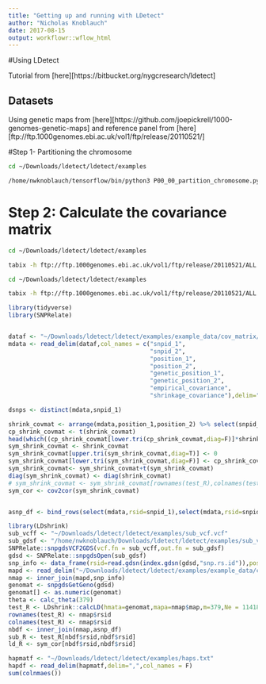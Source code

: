 ```yaml
---
title: "Getting up and running with LDetect"
author: "Nicholas Knoblauch"
date: 2017-08-15
output: workflowr::wflow_html
---
```





#Using LDetect

Tutorial from [here][https://bitbucket.org/nygcresearch/ldetect]

## Datasets

Using genetic maps from [here][https://github.com/joepickrell/1000-genomes-genetic-maps] and reference panel from [here][ftp://ftp.1000genomes.ebi.ac.uk/vol1/ftp/release/20110521/]


#Step 1- Partitioning the chromosome 
```bash
cd ~/Downloads/ldetect/ldetect/examples

/home/nwknoblauch/tensorflow/bin/python3 P00_00_partition_chromosome.py example_data/chr2.interpolated_genetic_map.gz 379 example_data/cov_matrix/scripts/chr2_partitions_ex
```

# Step 2: Calculate the covariance matrix

```bash

cd ~/Downloads/ldetect/ldetect/examples

tabix -h ftp://ftp.1000genomes.ebi.ac.uk/vol1/ftp/release/20110521/ALL.chr2.phase1_release_v3.20101123.snps_indels_svs.genotypes.vcf.gz 2:39967768-40067768 | /home/nwknoblauch/tensorflow/bin/python3 P00_01_calc_covariance.py 

```


```bash

cd ~/Downloads/ldetect/ldetect/examples

tabix -h ftp://ftp.1000genomes.ebi.ac.uk/vol1/ftp/release/20110521/ALL.chr2.phase1_release_v3.20101123.snps_indels_svs.genotypes.vcf.gz 2:39967768-40067768 | /home/nwknoblauch/tensorflow/bin/python3 P00_01_calc_covariance.py example_data/chr2.interpolated_genetic_map.gz example_data/eurinds.txt 11418 1e-7 example_data/cov_matrix/chr2/chr2.39967768.40067768.gz

```



```r
library(tidyverse)
library(SNPRelate)


dataf <- "~/Downloads/ldetect/ldetect/examples/example_data/cov_matrix/chr2/chr2.39967768.40067768.gz"
mdata <- read_delim(dataf,col_names = c("snpid_1",
                                        "snpid_2",
                                        "position_1",
                                        "position_2",
                                        "genetic_position_1",
                                        "genetic_position_2",
                                        "empirical_covariance",
                                        "shrinkage_covariance"),delim=" ")

dsnps <- distinct(mdata,snpid_1)

shrink_covmat <- arrange(mdata,position_1,position_2) %>% select(snpid_1,snpid_2,shrinkage_covariance) %>% acast(snpid_1~snpid_2,fill=0)
cp_shrink_covmat <- t(shrink_covmat)
head(which((cp_shrink_covmat[lower.tri(cp_shrink_covmat,diag=F)]*shrink_covmat[lower.tri(shrink_covmat,diag=F)])!=0))
sym_shrink_covmat <- shrink_covmat
sym_shrink_covmat[upper.tri(sym_shrink_covmat,diag=T)] <- 0
sym_shrink_covmat[lower.tri(sym_shrink_covmat,diag=F)] <- cp_shrink_covmat[lower.tri(cp_shrink_covmat,diag=F)]+shrink_covmat[upper.tri(shrink_covmat,diag=F)]
sym_shrink_covmat<- sym_shrink_covmat+t(sym_shrink_covmat)
diag(sym_shrink_covmat) <- diag(shrink_covmat)
# sym_shrink_covmat <- sym_shrink_covmat[rownames(test_R),colnames(test_R)]
sym_cor <- cov2cor(sym_shrink_covmat)


asnp_df <- bind_rows(select(mdata,rsid=snpid_1),select(mdata,rsid=snpid_2)) %>% distinct

library(LDshrink)
sub_vcff <- "~/Downloads/ldetect/ldetect/examples/sub_vcf.vcf"
sub_gdsf <- "/home/nwknoblauch/Downloads/ldetect/ldetect/examples/sub_vcf.gds"
SNPRelate::snpgdsVCF2GDS(vcf.fn = sub_vcff,out.fn = sub_gdsf)
gdsd <- SNPRelate::snpgdsOpen(sub_gdsf)
snp_info <- data_frame(rsid=read.gdsn(index.gdsn(gdsd,"snp.rs.id")),pos=read.gdsn(index.gdsn(gdsd,"snp.position"))) %>% mutate(snpid=1:n())
mapd <- read_delim("~/Downloads/ldetect/ldetect/examples/example_data/chr2.interpolated_genetic_map.gz",delim=" ",col_names = c("rsid","pos","map"))
nmap <- inner_join(mapd,snp_info)
genomat <- snpgdsGetGeno(gdsd)
genomat[] <- as.numeric(genomat)
theta <- calc_theta(379)
test_R <- LDshrink::calcLD(hmata=genomat,mapa=nmap$map,m=379,Ne = 11418,cutoff = 1e-7)
rownames(test_R) <- nmap$rsid
colnames(test_R) <- nmap$rsid
nbdf <- inner_join(nmap,asnp_df)
sub_R <- test_R[nbdf$rsid,nbdf$rsid]
ld_R <- sym_cor[nbdf$rsid,nbdf$rsid]

hapmatf <- "~/Downloads/ldetect/ldetect/examples/haps.txt"
hapdf <- read_delim(hapmatf,delim=",",col_names = F)
sum(colnmaes())


```





